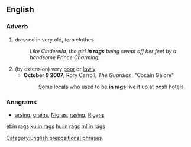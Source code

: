 ==English==

===Adverb===
{{en-adv|head=[[in]] [[rags]]|-}}

# dressed in very old, torn clothes
#: ''Like Cinderella, the girl '''in rags''' being swept off her feet by a handsome Prince Charming.''
#(by extension) very [[poor]] or [[lowly]].
#* '''October 9 2007''',  Rory Carroll, ''The Guardian'', "Cocain Galore"
#*: Some locals who used to be '''in rags''' live it up at posh hotels.

===Anagrams===
* [[arsing#English|arsing]], [[grains#English|grains]], [[Nigras#English|Nigras]], [[rasing#English|rasing]], [[Rigans#English|Rigans]]

[[Category:English prepositional phrases]]

[[et:in rags]]
[[ku:in rags]]
[[hu:in rags]]
[[ml:in rags]]